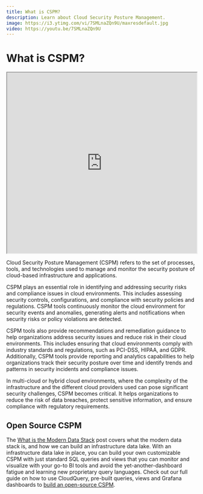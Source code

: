 ```yaml
---
title: What is CSPM?
description: Learn about Cloud Security Posture Management.
image: https://i3.ytimg.com/vi/7SMLnaZQn9U/maxresdefault.jpg
video: https://youtu.be/7SMLnaZQn9U
---
```


# What is CSPM?

<iframe width="100%" height="480"
src="https://www.youtube.com/embed/7SMLnaZQn9U">
</iframe>

Cloud Security Posture Management (CSPM) refers to the set of processes, tools, and technologies used to manage and monitor the security posture of cloud-based infrastructure and applications.

CSPM plays an essential role in identifying and addressing security risks and compliance issues in cloud environments.
This includes assessing security controls, configurations, and compliance with security policies and regulations.
CSPM tools continuously monitor the cloud environment for security events and anomalies, generating alerts and notifications when security risks or policy violations are detected.

CSPM tools also provide recommendations and remediation guidance to help organizations address security issues and reduce risk in their cloud environments.
This includes ensuring that cloud environments comply with industry standards and regulations, such as PCI-DSS, HIPAA, and GDPR. Additionally, CSPM tools provide reporting and analytics capabilities to help organizations track their security posture over time and identify trends and patterns in security incidents and compliance issues.

In multi-cloud or hybrid cloud environments, where the complexity of the infrastructure and the different cloud providers used can pose significant security challenges, CSPM becomes critical.
It helps organizations to reduce the risk of data breaches, protect sensitive information, and ensure compliance with regulatory requirements.

## Open Source CSPM

The [What is the Modern Data Stack](/docs/glossary/what-is-the-modern-data-stack) post covers what the modern data stack is, and how we can build an infrastructure data lake. With an infrastructure data lake in place, you can build your own customizable CSPM with just standard SQL queries and views that you can monitor and visualize with your go-to BI tools and avoid the yet-another-dashboard fatigue and learning new proprietary query languages. Check out our full guide on how to use CloudQuery, pre-built queries, views and Grafana dashboards to [build an open-source CSPM](https://www.cloudquery.io/blog/open-source-cspm).

